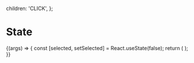 
  children: 'CLICK',
};

<Meta title="MDX/State" component={ToggleButton} />

# State

<Canvas>
  <Story name="state" args={args}>
    {(args) => {
      const [selected, setSelected] = React.useState(false);
      return (
        <ToggleButton {...args} selected={selected} onChange={setSelected} />
      );
    }}
  </Story>
</Canvas>
